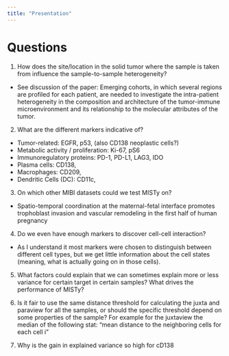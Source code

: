 ```yaml
---
title: "Presentation"
---
```


# Questions

1. How does the site/location in the solid tumor where the sample is taken from
influence the sample-to-sample heterogeneity?
- See discussion of the paper: Emerging cohorts, in which several regions are 
profiled for each patient, are needed to investigate the intra-patient 
heterogeneity in the composition and architecture of the tumor-immune 
microenvironment and its relationship to the molecular attributes of the tumor.

2. What are the different markers indicative of?
- Tumor-related: EGFR, p53, (also CD138 neoplastic cells?)
- Metabolic activity / proliferation: Ki-67, pS6
- Immunoregulatory proteins: PD-1, PD-L1, LAG3, IDO
- Plasma cells: CD138,
- Macrophages: CD209, 
- Dendritic Cells (DC): CD11c,

3. On which other MIBI datasets could we test MISTy on?
- Spatio-temporal coordination at the maternal-fetal interface promotes 
trophoblast invasion and vascular remodeling in the first half of human pregnancy

4. Do we even have enough markers to discover cell-cell interaction?
- As I understand it most markers were chosen to distinguish between different
cell types, but we get little information about the cell states (meaning, 
what is actually going on in those cells).

5. What factors could explain that we can sometimes explain more or less 
variance for certain target in certain samples? What drives the performance
of MISTy?

6. Is it fair to use the same distance threshold for calculating the 
juxta and paraview for all the samples, or should the specific threshold
depend on some properties of the sample? For example for the
juxtaview the median of the following stat: "mean distance to the neighboring 
cells for each cell i"

7. Why is the gain in explained variance so high for cD138